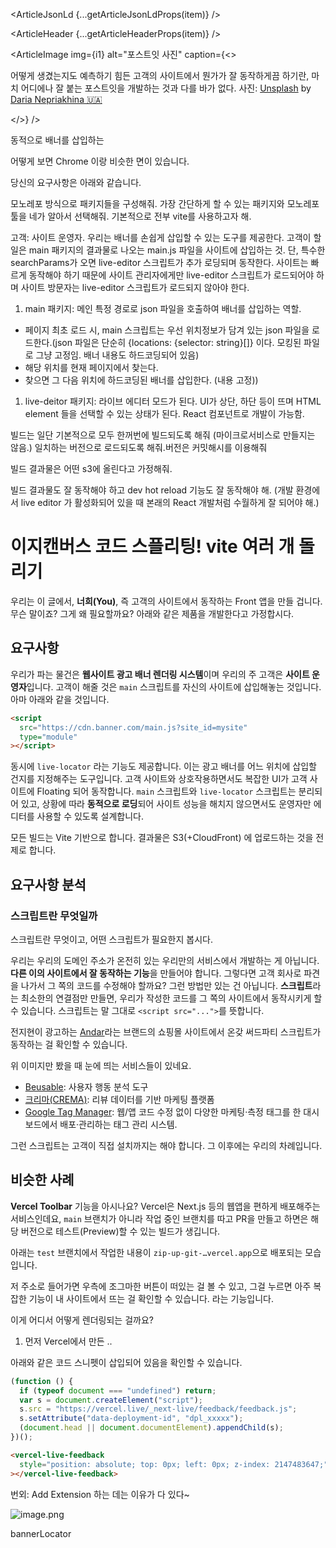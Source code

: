 

<ArticleJsonLd {...getArticleJsonLdProps(item)} />

<ArticleHeader {...getArticleHeaderProps(item)} />

<ArticleImage img={i1} alt="포스트잇 사진" caption={<>

어떻게 생겼는지도 예측하기 힘든 고객의 사이트에서 뭔가가 잘 동작하게끔 하기란, 마치 어디에나 잘 붙는 포스트잇을 개발하는 것과 다를 바가 없다. 사진: <a href="https://unsplash.com/ko/%EC%82%AC%EC%A7%84/%EC%9D%B8%EC%87%84%EB%90%9C-%EC%8A%A4%ED%8B%B0%EC%BB%A4-%EB%A9%94%EB%AA%A8%EA%B0%80-%EB%B3%B4%EB%93%9C%EC%97%90-%EC%A0%91%EC%B0%A9%EB%90%98%EC%96%B4-%EC%9E%88%EC%8A%B5%EB%8B%88%EB%8B%A4-zoCDWPuiRuA?utm_source=unsplash&utm_medium=referral&utm_content=creditCopyText">Unsplash</a> by <a href="https://unsplash.com/ko/@epicantus?utm_source=unsplash&utm_medium=referral&utm_content=creditCopyText">Daria Nepriakhina 🇺🇦</a>

</>} />

동적으로 배너를 삽입하는

어떻게 보면 Chrome 이랑 비슷한 면이 있습니다.

당신의 요구사항은 아래와 같습니다.

모노레포 방식으로 패키지들을 구성해줘. 가장 간단하게 할 수 있는 패키지와 모노레포 툴을 네가 알아서 선택해줘. 기본적으로 전부 vite를 사용하고자 해.

고객: 사이트 운영자. 우리는 배너를 손쉽게 삽입할 수 있는 도구를 제공한다. 고객이 할 일은 main 패키지의 결과물로 나오는 main.js 파일을 사이트에 삽입하는 것. 단, 특수한 searchParams가 오면 live-editor 스크립트가 추가 로딩되며 동작한다. 사이트는 빠르게 동작해야 하기 때문에 사이트 관리자에게만 live-editor 스크립트가 로드되어야 하며 사이트 방문자는 live-editor 스크립트가 로드되지 않아야 한다.

1. main 패키지: 메인 특정 경로로 json 파일을 호출하여 배너를 삽입하는 역할.

- 페이지 최초 로드 시, main 스크립트는 우선 위치정보가 담겨 있는 json 파일을 로드한다.(json 파일은 단순히 \{locations: \{selector: string}[]} 이다. 모킹된 파일로 그냥 고정임. 배너 내용도 하드코딩되어 있음)
- 해당 위치를 현재 페이지에서 찾는다.
- 찾으면 그 다음 위치에 하드코딩된 배너를 삽입한다. (내용 고정))

1. live-deitor 패키지: 라이브 에디터 모드가 된다. UI가 상단, 하단 등이 뜨며 HTML element 들을 선택할 수 있는 상태가 된다. React 컴포넌트로 개발이 가능함.

빌드는 일단 기본적으로 모두 한꺼번에 빌드되도록 해줘 (마이크로서비스로 만들지는 않음.) 일치하는 버전으로 로드되도록 해줘.버전은 커밋해시를 이용해줘

빌드 결과물은 어떤 s3에 올린다고 가정해줘.

빌드 결과물도 잘 동작해야 하고 dev hot reload 기능도 잘 동작해야 해. (개발 환경에서 live editor 가 활성화되어 있을 때 본래의 React 개발처럼 수월하게 잘 되어야 해.)

# 이지캔버스 코드 스플리팅! vite 여러 개 돌리기

우리는 이 글에서, **너희(You)**, 즉 고객의 사이트에서 동작하는 Front 앱을 만들 겁니다. 무슨 말이죠? 그게 왜 필요할까요? 아래와 같은 제품을 개발한다고 가정합시다.

## 요구사항

우리가 파는 물건은 **웹사이트 광고 배너 렌더링 시스템**이며 우리의 주 고객은 **사이트 운영자**입니다. 고객이 해줄 것은 `main` 스크립트를 자신의 사이트에 삽입해놓는 것입니다. 아마 아래와 같을 것입니다.

```html
<script
  src="https://cdn.banner.com/main.js?site_id=mysite"
  type="module"
></script>
```

동시에 `live-locator` 라는 기능도 제공합니다. 이는 광고 배너를 어느 위치에 삽입할 건지를 지정해주는 도구입니다. 고객 사이트와 상호작용하면서도 복잡한 UI가 고객 사이트에 Floating 되어 동작합니다. `main` 스크립트와 `live-locator` 스크립트는 분리되어 있고, 상황에 따라 **동적으로 로딩**되어 사이트 성능을 해치지 않으면서도 운영자만 에디터를 사용할 수 있도록 설계합니다.

모든 빌드는 Vite 기반으로 합니다. 결과물은 S3(+CloudFront) 에 업로드하는 것을 전제로 합니다.

## 요구사항 분석

### 스크립트란 무엇일까

스크립트란 무엇이고, 어떤 스크립트가 필요한지 봅시다.

우리는 우리의 도메인 주소가 온전히 있는 우리만의 서비스에서 개발하는 게 아닙니다. **다른 이의 사이트에서 잘 동작하는 기능**을 만들어야 합니다. 그렇다면 고객 회사로 파견을 나가서 그 쪽의 코드를 수정해야 할까요? 그런 방법만 있는 건 아닙니다. **스크립트**라는 최소한의 연결점만 만들면, 우리가 작성한 코드를 그 쪽의 사이트에서 동작시키게 할 수 있습니다. 스크립트는 말 그대로 `<script src="...">`를 뜻합니다.

전지현이 광고하는 [Andar](https://andar.co.kr/)라는 브랜드의 쇼핑몰 사이트에서 온갖 써드파티 스크립트가 동작하는 걸 확인할 수 있습니다.

<ArticleImage
  img={i0}
  alt=""
  border
  caption="Andar 사이트의 코드를 까보면 온갖 스크립트가 로드되고 있다."
/>

위 이미지만 봤을 때 눈에 띄는 서비스들이 있네요.

- [Beusable](https://www.beusable.net/): 사용자 행동 분석 도구
- [크리마(CREMA)](https://www.cre.ma/): 리뷰 데이터를 기반 마케팅 플랫폼
- [Google Tag Manager](https://tagmanager.google.com/): 웹/앱 코드 수정 없이 다양한 마케팅·측정 태그를 한 대시보드에서 배포·관리하는 태그 관리 시스템.

그런 스크립트는 고객이 직접 설치까지는 해야 합니다. 그 이후에는 우리의 차례입니다.

## 비슷한 사례

**Vercel Toolbar** 기능을 아시나요? Vercel은 Next.js 등의 웹앱을 편하게 배포해주는 서비스인데요, `main` 브랜치가 아니라 작업 중인 브랜치를 따고 PR을 만들고 하면은 해당 버전으로 테스트(Preview)할 수 있는 빌드가 생깁니다.

아래는 `test` 브랜치에서 작업한 내용이 `zip-up-git-…vercel.app`으로 배포되는 모습입니다.

<ArticleImage img={i2} border caption="" />

저 주소로 들어가면 우측에 조그마한 버튼이 떠있는 걸 볼 수 있고, 그걸 누르면 아주 복잡한 기능이 내 사이트에서 뜨는 걸 확인할 수 있습니다. 라는 기능입니다.

<ArticleImage img={i3} border caption="" />

이게 어디서 어떻게 렌더링되는 걸까요?

1. 먼저 Vercel에서 만든 ..

아래와 같은 코드 스니펫이 삽입되어 있음을 확인할 수 있습니다.

```jsx
(function () {
  if (typeof document === "undefined") return;
  var s = document.createElement("script");
  s.src = "https://vercel.live/_next-live/feedback/feedback.js";
  s.setAttribute("data-deployment-id", "dpl_xxxxx");
  (document.head || document.documentElement).appendChild(s);
})();
```

```html
<vercel-live-feedback
  style="position: absolute; top: 0px; left: 0px; z-index: 2147483647;"
></vercel-live-feedback>
```

번외: Add Extension 하는 데는 이유가 다 있다~

![image.png](attachment:70bcfb7c-99b1-43ab-b04a-d24e8f987048:image.png)

bannerLocator
